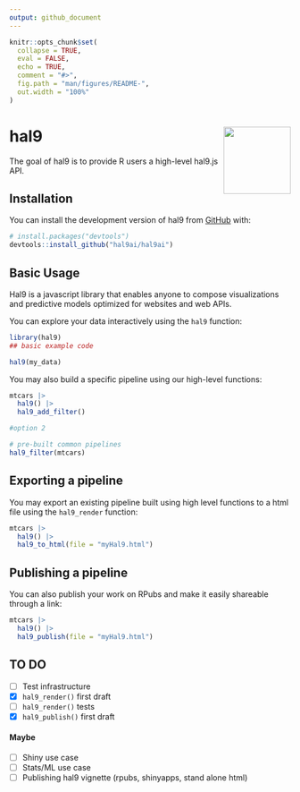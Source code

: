 ```yaml
---
output: github_document
---
```


<!-- README.md is generated from README.Rmd. Please edit that file -->

```r
knitr::opts_chunk$set(
  collapse = TRUE,
  eval = FALSE,
  echo = TRUE,
  comment = "#>",
  fig.path = "man/figures/README-",
  out.width = "100%"
)
```

# hal9 <img src="man/figures/logo.png" align="right" width="120" />

<!-- badges: start -->
<!-- badges: end -->

The goal of hal9 is to provide R users a high-level hal9.js API.

## Installation

You can install the development version of hal9 from [GitHub](https://github.com/) with:

``` r
# install.packages("devtools")
devtools::install_github("hal9ai/hal9ai")
```

## Basic Usage

Hal9 is a javascript library that enables anyone to compose visualizations and predictive models optimized for websites and web APIs.

You can explore your data interactively using the `hal9` function:

```r
library(hal9)
## basic example code

hal9(my_data)
```

You may also build a specific pipeline using our high-level functions:

```r
mtcars |> 
  hal9() |> 
  hal9_add_filter()

#option 2

# pre-built common pipelines
hal9_filter(mtcars)
```

## Exporting a pipeline

You may export an existing pipeline built using high level functions to a html file using the `hal9_render` function:

```r
mtcars |> 
  hal9() |> 
  hal9_to_html(file = "myHal9.html")
```

## Publishing a pipeline

You can also publish your work on RPubs and make it easily shareable through a link:

```r
mtcars |> 
  hal9() |> 
  hal9_publish(file = "myHal9.html")
```

## TO DO

- [ ] Test infrastructure
- [x] `hal9_render()` first draft
- [ ] `hal9_render()` tests
- [x] `hal9_publish()` first draft

#### Maybe

- [ ] Shiny use case 
- [ ] Stats/ML use case
- [ ] Publishing hal9 vignette (rpubs, shinyapps, stand alone html)
